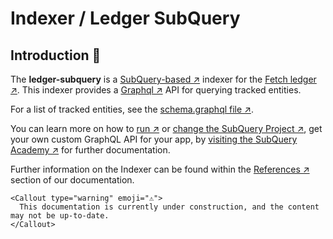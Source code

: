 
# Indexer / Ledger SubQuery

##  Introduction 🚀

The **ledger-subquery** is a [SubQuery-based ↗️](https://www.subquery.network/) indexer for the [Fetch ledger ↗️](/concepts/fetch-network/ledger/intro). This indexer provides a [Graphql ↗️](https://www.subquery.network/) API for querying tracked entities.

For a list of tracked entities, see the [schema.graphql file ↗️](https://github.com/fetchai/ledger-subquery/blob/main/schema.graphql).

You can learn more on how to [run ↗️](https://academy.subquery.network/run_publish/run.html) or [change the SubQuery Project ↗️](https://academy.subquery.network/quickstart/quickstart_chains/cosmos.html), get your own custom GraphQL API for your app, by [visiting the SubQuery Academy ↗️](https://academy.subquery.network/) for further documentation.

Further information on the Indexer can be found within the [References ↗️](/references) section of our documentation.

    <Callout type="warning" emoji="⚠️">
      This documentation is currently under construction, and the content may not be up-to-date.
    </Callout>
